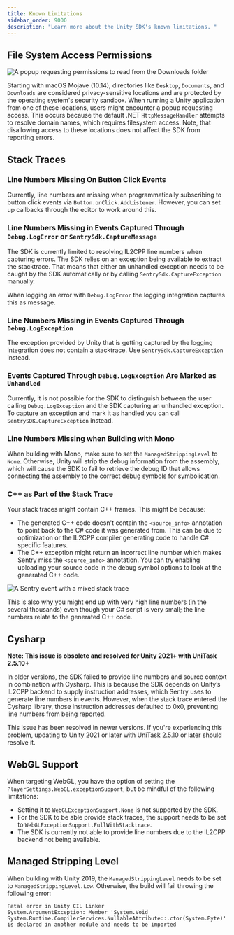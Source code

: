 ```yaml
---
title: Known Limitations
sidebar_order: 9000
description: "Learn more about the Unity SDK's known limitations. "
---
```


## File System Access Permissions

![A popup requesting permissions to read from the `Downloads` folder](./img/unity-file-system-access-permissions.png)

Starting with macOS Mojave (10.14), directories like `Desktop`, `Documents`, and `Downloads` are considered privacy-sensitive locations and are protected by the operating system's security sandbox. When running a Unity application from one of these locations, users might encounter a popup requesting access. This occurs because the default .NET `HttpMessageHandler` attempts to resolve domain names, which requires filesystem access. Note, that disallowing access to these locations does not affect the SDK from reporting errors.

## Stack Traces

### Line Numbers Missing On Button Click Events

Currently, line numbers are missing when programmatically subscribing to button click events via `Button.onClick.AddListener`. However, you can set up callbacks through the editor to work around this.

### Line Numbers Missing in Events Captured Through `Debug.LogError` or `SentrySdk.CaptureMessage`

The SDK is currently limited to resolving IL2CPP line numbers when capturing errors. The SDK relies on an exception being available to extract the stacktrace. That means that either an unhandled exception needs to be caught by the SDK automatically or by calling `SentrySdk.CaptureException` manually.

When logging an error with `Debug.LogError` the logging integration captures this as message.

### Line Numbers Missing in Events Captured Through `Debug.LogException`

The exception provided by Unity that is getting captured by the logging integration does not contain a stacktrace. Use `SentrySdk.CaptureException` instead.

### Events Captured Through `Debug.LogException` Are Marked as `Unhandled`

Currently, it is not possible for the SDK to distinguish between the user calling `Debug.LogException` and the SDK capturing an unhandled exception. To capture an exception and mark it as handled you can call `SentrySDK.CaptureException` instead.

### Line Numbers Missing when Building with Mono

When building with Mono, make sure to set the `ManagedStrippingLevel` to `None`. Otherwise, Unity will strip the debug information from the assembly, which will cause the SDK to fail to retrieve the debug ID that allows connecting the assembly to the correct debug symbols for symbolication.

### C++ as Part of the Stack Trace

Your stack traces might contain C++ frames. This might be because:

- The generated C++ code doesn't contain the `<source_info>` annotation to point back to the C# code it was generated from. This can be due to optimization or the IL2CPP compiler generating code to handle C# specific features.
- The C++ exception might return an incorrect line number which makes Sentry miss the `<source_info>` annotation. You can try enabling uploading your source code in the debug symbol options to look at the generated C++ code.

![A Sentry event with a mixed stack trace](./img/unity-cpp-stacktrace.jpg)

This is also why you might end up with very high line numbers (in the several thousands) even though your C# script is very small; the line numbers relate to the generated C++ code.

## Cysharp

**Note: This issue is obsolete and resolved for Unity 2021+ with UniTask 2.5.10+**

In older versions, the SDK failed to provide line numbers and source context in combination with Cysharp. This is because the SDK depends on Unity’s IL2CPP backend to supply instruction addresses, which Sentry uses to generate line numbers in events. However, when the stack trace entered the Cysharp library, those instruction addresses defaulted to 0x0, preventing line numbers from being reported.

This issue has been resolved in newer versions. If you're experiencing this problem, updating to Unity 2021 or later with UniTask 2.5.10 or later should resolve it.

## WebGL Support

When targeting WebGL, you have the option of setting the `PlayerSettings.WebGL.exceptionSupport`, but be mindful of the following limitations:

- Setting it to `WebGLExceptionSupport.None` is not supported by the SDK.
- For the SDK to be able provide stack traces, the support needs to be set to `WebGLExceptionSupport.FullWithStacktrace`.
- The SDK is currently not able to provide line numbers due to the IL2CPP backend not being available.

## Managed Stripping Level

When building with Unity 2019, the `ManagedStrippingLevel` needs to be set to `ManagedStrippingLevel.Low`. Otherwise, the build will fail throwing the following error:

```
Fatal error in Unity CIL Linker
System.ArgumentException: Member 'System.Void System.Runtime.CompilerServices.NullableAttribute::.ctor(System.Byte)' is declared in another module and needs to be imported
```

